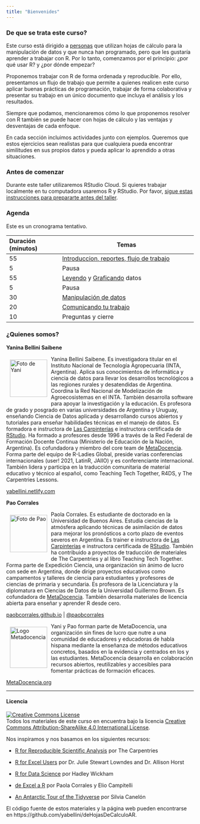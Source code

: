 ```yaml
---
title: "Bienvenides"
---
```


### De que se trata este curso?

Este curso está dirigido a [personas](personas.html) que utilizan hojas de cálculo para la manipulación de datos y que nunca han programado, pero que les gustaría aprender a trabajar con R. Por lo tanto, comenzamos por el principio: ¿por qué usar R? y ¿por dónde empezar?

Proponemos trabajar con R de forma ordenada y reproducible. Por ello, presentamos un flujo de trabajo que permite a quienes realicen este curso aplicar buenas prácticas de programación, trabajar de forma colaborativa y presentar su trabajo en un único documento que incluya el análisis y los resultados.

Siempre que podamos, mencionaremos cómo lo que proponemos resolver con R también se puede hacer con hojas de cálculo y las ventajas y desventajas de cada enfoque.

En cada sección incluimos actividades junto con ejemplos. Queremos que estos ejercicios sean realistas para que cualquiera pueda encontrar similitudes en sus propios datos y pueda aplicar lo aprendido a otras situaciones.

### Antes de comenzar

Durante este taller utilizaremos RStudio Cloud. Si quieres trabajar localmente en tu computadora usaremos R y RStudio. Por favor, [sigue estas instrucciones para prepararte antes del taller](prepare.html).

### Agenda

Este es un cronograma tentativo. 

|Duración (minutos) |Temas|
|:---|----------|
|55  | [Introduccion, reportes, flujo de trabajo](01-introduction.html) |
|5   | Pausa |
|55  | [Leyendo](02-reading-data.html) y [Graficando](03-plotting-data.html) datos |
|5   | Pausa |
|30  | [Manipulación de datos](04-data-manipulation.html) |
|20  | [Comunicando tu trabajo](05-reports.html) |
|10 | Preguntas y cierre |

### ¿Quienes somos? 

**Yanina Bellini Saibene**

<img src="img/yani_circle.png" alt="Foto de Yani" width="100" height="100" align="left" style="margin:10px"/>

Yanina Bellini Saibene. Es investigadora titular en el Instituto Nacional de Tecnología Agropecuaria (INTA, Argentina). Aplica sus conocimientos de informática y ciencia de datos para llevar los desarrollos tecnológicos a las regiones rurales y desatendidas de Argentina. Coordina la Red Nacional de Modelización de Agroecosistemas en el INTA. También desarrolla software para apoyar la investigación y la educación. Es profesora de grado y posgrado en varias universidades de Argentina y Uruguay, enseñando Ciencia de Datos aplicada y desarrollando cursos abiertos y tutoriales para enseñar habilidades técnicas en el manejo de datos. Es formadora e instructora de [Las Carpinterías](https://carpentries.org/) e instructora certificada de [RStudio](https://education.rstudio.com/trainers/people/bellini_saibene+yanina/). Ha formado a profesores desde 1996 a través de la Red Federal de Formación Docente Continua (Ministerio de Educación de la Nación, Argentina). Es cofundadora y miembro del core team de [MetaDocencia](http://metadocencia.org/). Forma parte del equipo de R-Ladies Global, preside varias conferencias internacionales (user! 2021, LatinR, JAIIO) y es conferenciante internacional. También lidera y participa en la traducción comunitaria de material educativo y técnico al español, como Teaching Tech Together, R4DS, y The Carpentries Lessons. 

[yabellini.netlify.com](https://yabellini.netlify.com/)

**Pao Corrales**

<img src="img/pao_circle.png" alt="Foto de Pao" width="100" height="100" align="left" style="margin:10px"/> Paola Corrales. Es estudiante de doctorado en la Universidad de Buenos Aires. Estudia ciencias de la atmósfera aplicando técnicas de asimilación de datos para mejorar los pronósticos a corto plazo de eventos severos en Argentina. Es trainer e instructora de [Las Carpinterías](https://carpentries.org/) e instructora certificada de [RStudio](https://education.rstudio.com/trainers/people/corrales+paola/). También ha contribuido a proyectos de traducción de materiales de The Carpentries y al libro Teaching Tech Together. Forma parte de Expedición Ciencia, una organización sin ánimo de lucro con sede en Argentina, donde dirige proyectos educativos como campamentos y talleres de ciencia para estudiantes y profesores de ciencias de primaria y secundaria. Es profesora de la Licenciatura y la diplomatura en Ciencias de Datos de la Universidad Guillermo Brown.  Es cofundadora de [MetaDocencia](http://metadocencia.org/). También desarrolla materiales de licencia abierta para enseñar y aprender R desde cero. 

[paobcorrales.github.io](https://github.com/paocorrales) | [\@paobcorrales](https://twitter.com/PaobCorrales)

<img src="img/hex_metadocencia.png" alt="Logo Metadocencia" width="100" height="110" align="left" style="margin:10px"/> Yani y Pao forman parte de MetaDocencia, una organización sin fines de lucro que nutre a una comunidad de educadores y educadoras de habla hispana mediante la enseñanza de métodos educativos concretos, basados en la evidencia y centrados en los y las estudiantes. MetaDocencia desarrolla en colaboración recursos abiertos, reutilizables y accesibles para fomentar prácticas de formación eficaces.

[MetaDocencia.org](https://www.metadocencia.org/)

___

#### Licencia

<a rel="license" href="https://creativecommons.org/licenses/by-sa/4.0/deed.es_ES"><img alt="Creative Commons License" style="border-width:0" src="https://i.creativecommons.org/l/by-sa/4.0/88x31.png" /></a><br />
Todos los materiales de este curso en encuentra bajo la licencia <a rel="license" href="https://creativecommons.org/licenses/by-sa/4.0/deed.es_ES">Creative Commons Attribution-ShareAlike 4.0 International License</a>.

Nos inspiramos y nos basamos en los siguientes recursos:

* [R for Reproducible Scientific Analysis](https://swcarpentry.github.io/r-novice-gapminder/) por The Carpentries

* [R for Excel Users](https://rstudio-conf-2020.github.io/r-for-excel/) por Dr. Julie Stewart Lowndes and Dr. Allison Horst

* [R for Data Science](https://r4ds.had.co.nz/) por Hadley Wickham

* [de Excel a R](https://paocorrales.github.io/deExcelaR/) por Paola Corrales y Elio Campitelli

* [An Antarctic Tour of the Tidyverse](https://silvia.rbind.io/talk/2020-08-31-tour-of-the-tidyverse/) por Silvia Canelón

El código fuente de estos materiales y la página web pueden encontrarse en https://github.com/yabellini/deHojasDeCalculoAR.
